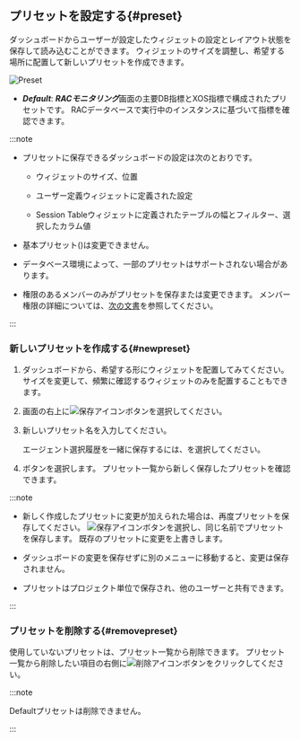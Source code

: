 ## プリセットを設定する{#preset}

ダッシュボードからユーザーが設定したウィジェットの設定とレイアウト状態を保存して読み込むことができます。 ウィジェットのサイズを調整し、希望する場所に配置して新しいプリセットを作成できます。

![Preset](/img/db-common-multidb-preset.png)

- ***Default***: ***RACモニタリング***画面の主要DB指標とXOS指標で構成されたプリセットです。 RACデータベースで実行中のインスタンスに基づいて指標を確認できます。

:::note

- プリセットに保存できるダッシュボードの設定は次のとおりです。

  - ウィジェットのサイズ、位置

  - ユーザー定義ウィジェットに定義された設定

  - <UI>Session Table</UI>ウィジェットに定義されたテーブルの幅とフィルター、選択したカラム値

- 基本プリセット(<Cmdname sid="kube_default" className="uitext" />)は変更できません。

- データベース環境によって、一部のプリセットはサポートされない場合があります。

- <Cmdname sid="edit_project" className="uitext" />権限のあるメンバーのみがプリセットを保存または変更できます。 メンバー権限の詳細については、[次の文書](../project/project-structure#member-auth)を参照してください。

:::

### 新しいプリセットを作成する{#newpreset}

1. ダッシュボードから、希望する形にウィジェットを配置してみてください。 サイズを変更して、頻繁に確認するウィジェットのみを配置することもできます。

2. 画面の右上に![保存アイコン](/img/ic-save.svg)ボタンを選択してください。

3. 新しいプリセット名を入力してください。

   <InDoc product="oracle,oracle-pro"><ImgLang img='db-dashboard-preset-save.png' desc='Preset' /></InDoc>

   エージェント選択履歴を一緒に保存するには、<Cmdname sid="ITM07345" className="uitext" />を選択してください。

4. <Cmdname sid="save" className="uitext" />ボタンを選択します。 プリセット一覧から新しく保存したプリセットを確認できます。

:::note

- 新しく作成したプリセットに変更が加えられた場合は、再度プリセットを保存してください。 ![保存アイコン](/img/ic-save.svg)ボタンを選択し、同じ名前でプリセットを保存します。 既存のプリセットに変更を上書きします。

- ダッシュボードの変更を保存せずに別のメニューに移動すると、変更は保存されません。

- プリセットはプロジェクト単位で保存され、他のユーザーと共有できます。

:::

### プリセットを削除する{#removepreset}

使用していないプリセットは、プリセット一覧から削除できます。 プリセット一覧から削除したい項目の右側に![削除アイコン](/img/ico-remove.svg)ボタンをクリックしてください。

:::note

<UI>Default</UI>プリセットは削除できません。

:::
